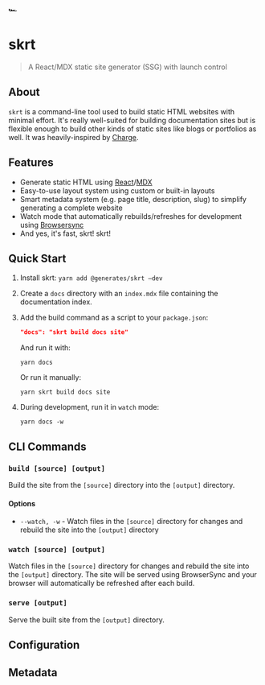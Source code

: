 <div className="text-6xl -mt-4 mb-8">🏎️</div>

# skrt
> A React/MDX static site generator (SSG) with launch control

## About

`skrt` is a command-line tool used to build static HTML websites with minimal
effort. It's really well-suited for building documentation sites but is
flexible enough to build other kinds of static sites like blogs or portfolios as
well. It was heavily-inspired by [Charge][chargeUrl].

## Features

* Generate static HTML using [React][reactUrl]/[MDX][mdxUrl]
* Easy-to-use layout system using custom or built-in layouts
* Smart metadata system (e.g. page title, description, slug) to simplify
  generating a complete website
* Watch mode that automatically rebuilds/refreshes for development using
  [Browsersync][bsUrl]
* And yes, it's fast, skrt! skrt!

[chargeUrl]: https://charge.js.org
[reactUrl]: https://reactjs.org
[mdxUrl]: https://mdxjs.com
[bsUrl]: https://browsersync.io

## Quick Start

1. Install skrt: `yarn add @generates/skrt —dev`
2. Create a `docs` directory with an `index.mdx` file containing the documentation index.
3. Add the build command as a script to your `package.json`:

    ```json
    "docs": "skrt build docs site"
    ```

    And run it with:

    ```console
    yarn docs
    ```

    Or run it manually:

    ```console
    yarn skrt build docs site
    ```

4. During development, run it in `watch` mode:

    ```console
    yarn docs -w
    ```

## CLI Commands

### `build [source] [output]`

Build the site from the `[source]` directory into the `[output]` directory.

#### Options

- `--watch, -w` - Watch files in the `[source]` directory for changes and rebuild the site into the `[output]` directory

### `watch [source] [output]`

Watch files in the `[source]` directory for changes and rebuild the site into the `[output]` directory. The site will be served using BrowserSync and your browser will automatically be refreshed after each build.

### `serve [output]`

Serve the built site from the `[output]` directory.

## Configuration

## Metadata

